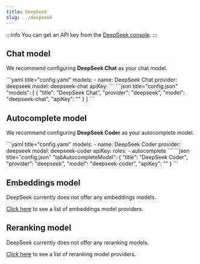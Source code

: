```yaml
---
title: DeepSeek
slug: ../deepseek
---
```



:::info
You can get an API key from the [DeepSeek console](https://www.deepseek.com/).
:::

## Chat model

We recommend configuring **DeepSeek Chat** as your chat model.

<Tabs groupId="config-example">
	<TabItem value="yaml" label="YAML">
		```yaml title="config.yaml"
		models:
		  - name: DeepSeek Chat
		    provider: deepseek
		    model: deepseek-chat
		    apiKey: <YOUR_DEEPSEEK_API_KEY>
		```
	</TabItem>
	<TabItem value="json" label="JSON">
		```json title="config.json"
		"models": [
		  {
		    "title": "DeepSeek Chat",
		    "provider": "deepseek",
		    "model": "deepseek-chat",
		    "apiKey": "<YOUR_DEEPSEEK_API_KEY>"
		  }
		]
		```
	</TabItem>
</Tabs>

## Autocomplete model

We recommend configuring **DeepSeek Coder** as your autocomplete model.

<Tabs groupId="config-example">
	<TabItem value="yaml" label="YAML">
		```yaml title="config.yaml"
		models:
		  - name: DeepSeek Coder
		    provider: deepseek
		    model: deepseek-coder
			apiKey: <YOUR_DEEPSEEK_API_KEY>
		    roles:
		      - autocomplete
		```
	</TabItem>
	<TabItem value="json" label="JSON">
		```json title="config.json"
		"tabAutocompleteModel": {
		  "title": "DeepSeek Coder",
		  "provider": "deepseek",
		  "model": "deepseek-coder",
		  "apiKey": "<YOUR_DEEPSEEK_API_KEY>"
		}
		```
	</TabItem>
</Tabs>

## Embeddings model

DeepSeek currently does not offer any embeddings models.

[Click here](../../model-types/embeddings.mdx) to see a list of embeddings model providers.

## Reranking model

DeepSeek currently does not offer any reranking models.

[Click here](../../model-types/reranking.mdx) to see a list of reranking model providers.

